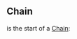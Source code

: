 {{CardPage
|quote = Clear your mind, no food or drink allowed on the premises sir.
|description = Increase your [[Moxie]] by 1 this turn.<br/>[[Alleviate]] 2 health.<br/>[[Chain]]
|cost = 2
|character = Smith
|rarity = Uncommon
|decktype = Battle
|cardtype = Maneuver
|keywords = [[Moxie]], [[Alleviate]], [[Chain]]
}}
==Chain==
'''{{PAGENAME}}''' is the start of a [[Chain]]:
{{CardUpgrade|Meditation|Base}}
{{CardUpgrade|Meditation II|Cost -1, [[Moxie]] +1, [[Alleviate]] +1}}
{{CardUpgrade|Meditation III|Cost -1, [[Moxie]] +2, [[Alleviate]] +2}}
{{CardUpgrade|Meditation IV|Cost -1, [[Moxie]] +2, Trigger [[Moxie]]}}
